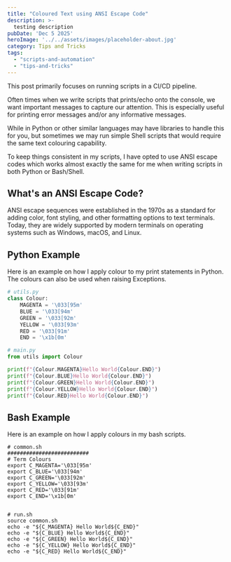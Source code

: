 ```yaml
---
title: "Coloured Text using ANSI Escape Code"
description: >-
  testing description
pubDate: 'Dec 5 2025'
heroImage: '../../assets/images/placeholder-about.jpg'
category: Tips and Tricks
tags:
  - "scripts-and-automation"
  - "tips-and-tricks"
---
```


This post primarily focuses on running scripts in a CI/CD pipeline.

Often times when we write scripts that prints/echo onto the console, we want important messages to capture our attention. This is especially useful for printing error messages and/or any informative messages.

While in Python or other similar languages may have libraries to handle this for you, but sometimes we may run simple Shell scripts that would require the same text colouring capability.

To keep things consistent in my scripts, I have opted to use ANSI escape codes which works almost exactly the same for me when writing scripts in both Python or Bash/Shell.

## What's an ANSI Escape Code?

ANSI escape sequences were established in the 1970s as a standard for adding color, font styling, and other formatting options to text terminals. Today, they are widely supported by modern terminals on operating systems such as Windows, macOS, and Linux.

## Python Example

Here is an example on how I apply colour to my print statements in Python. The colours can also be used when raising Exceptions.

```python
# utils.py
class Colour:
    MAGENTA = '\033[95m'
    BLUE = '\033[94m'
    GREEN = '\033[92m'
    YELLOW = '\033[93m'
    RED = '\033[91m'
    END = '\x1b[0m'

# main.py
from utils import Colour

print(f"{Colour.MAGENTA}Hello World{Colour.END}")
print(f"{Colour.BLUE}Hello World{Colour.END}")
print(f"{Colour.GREEN}Hello World{Colour.END}")
print(f"{Colour.YELLOW}Hello World{Colour.END}")
print(f"{Colour.RED}Hello World{Colour.END}")
```

## Bash Example

Here is an example on how I apply colours in my bash scripts.

```shell
# common.sh
##########################
# Term Colours
export C_MAGENTA='\033[95m'
export C_BLUE='\033[94m'
export C_GREEN='\033[92m'
export C_YELLOW='\033[93m'
export C_RED='\033[91m'
export C_END='\x1b[0m'


# run.sh
source common.sh
echo -e "${C_MAGENTA} Hello World${C_END}"
echo -e "${C_BLUE} Hello World${C_END}"
echo -e "${C_GREEN} Hello World${C_END}"
echo -e "${C_YELLOW} Hello World${C_END}"
echo -e "${C_RED} Hello World${C_END}"
```